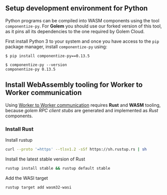 
## Setup development environment for Python

Python programs can be compiled into WASM components using the tool `componentize-py`. For **Golem** you should use our forked version of this tool, as it pins all its dependencies to the one required by Golem Cloud.

First install Python 3 to your system and once you have access to the `pip` package manager, install `componentize-py` using:

```shell
$ pip install componentize-py==0.13.5

$ componentize-py --version
componentize-py 0.13.5
```

## Install WebAssembly tooling for Worker to Worker communication

Using [Worker to Worker communication](/docs/python-language-guide/rpc) requires **Rust** and **WASM** tooling, because _golem RPC client stubs_ are generated and implemented as _Rust_ components.

<Steps>

### Install Rust

Install rustup

```bash copy
curl --proto '=https' --tlsv1.2 -sSf https://sh.rustup.rs | sh
```

Install the latest stable version of Rust

```bash copy
rustup install stable && rustup default stable
```

Add the WASI target

```bash copy
rustup target add wasm32-wasi
```

</Steps>
